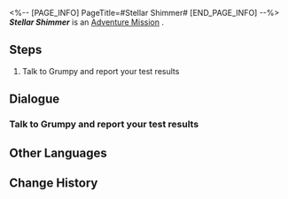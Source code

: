 <%-- [PAGE_INFO]
PageTitle=#Stellar Shimmer#
[END_PAGE_INFO] --%>
{{Stub|Dialogue.}}
{{Mission Infobox
|id            = 8023202
|title         = 
|image         = <!--Mission Stellar Shimmer.png-->
|type          = Adventure
|event_name    = 
|chapter       = 
|requirements  = [[Adventure Mission]] ''[[Stellar Shimmer]]'' completed
|summary       = <!--official mission summary from Fate's Atlas-->
|characters    = Trailblazer
|startLocation = [[<!--starting world-->]] - [[<!--starting area-->]]
|world         = <!--starting world-->
|area          = <!--starting area-->
|prev          = 
|next          = 
|rewards       = Credit*5,000
}}
'''''Stellar Shimmer''''' is an [[Adventure Mission]]<!--in [world]-->.

==Steps==
# Talk to Grumpy and report your test results

<!--
==Gameplay Notes==

--><!--
==Trial Character==

-->
==Dialogue==
{{Stub Dialogue}}
{{Dialogue Start}}
:{{tx}}
{{Dialogue End}}

===Talk to Grumpy and report your test results===
{{Mission Description|type=adventure|location=<!--to be added-->|update|You've experienced Stellar Shimmer on the terminal 1 time. Now you can take the data and report back to Grumpy.}}
{{Dialogue Start}}
:{{tx}}
{{Dialogue End}}

==Other Languages==
{{Other Languages
|en   = Stellar Shimmer
|zhs  = 星芒烁变
|zht  = 星芒爍變
|ja   = スターライト・フラッシュ
|ko   = 반짝이는 스타라이트
|es   = Centelleo estelar
|fr   = Éclat stellaire
|ru   = Звёздное сияние
|th   = เปลวแสงประกายดาว
|vi   = Ánh Sao Lấp Lánh
|de   = Stellarer Schimmer
|id   = Gemerlap Cahaya Bintang
|pt   = Brilho Estelar
}}

==Change History==
{{Change History|2.3}}
